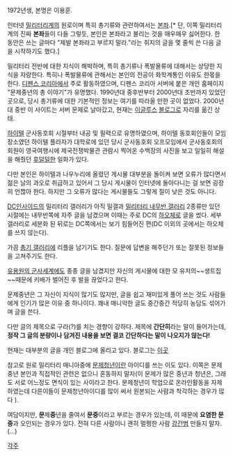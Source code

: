 1972년생, 본명은 이용훈.

인터넷 [[밀리터리]]계의 원로이며 특히 총기류와 관련하여서는 [[본좌]].[* 단, 이쪽 밀리터리계의 진짜 '''본좌'''들이 다들 그렇듯, 본인은 본좌라고 불리는 것을 매우매우 싫어한다. 한 동안은 쓰는 글마다 "제발 본좌라고 부르지 말라."라는 취지의 글을 몇 줄씩 쓴 다음 글을 시작하기도 했다.]

밀리터리 전반에 대한 지식이 해박하며, 특히 총기류나 폭발물류에 대해서는 상당한 지식을 자랑한다. 특히나 폭발물류에 관해서는 본인의 전공이 화학계통인 이유도 한몫을 한다. [[디펜스 코리아]]에서 주로 활동하였으며, 디펜스 코리아 서버에 붙은 개인 홈페이지 "문제중년의 총 이야기"가 유명했다. 1990년대 중후반부터 2000년대 초반까지 있었던 곳으로, 당시 총기류에 대한 기본적인 정보는 여기를 따라올 만한 곳이 없었다. 2000년대 중반 이 사이트는 서버 문제로 날아갔고, 현재는 [[이글루스]] [[블로그]]로 자리를 옮긴 상태.

[[하이텔]] 군사동호회 시절부터 내공 및 필력으로 유명하였으며, 하이텔 동호회인들이 모임장소였던 하이텔 플라자가 대학로에 있던 당시 군사동호회 오프모임에서 군사동호회의 회원이 영국여행시에 제국전쟁박물관 관람시 찍어온 수백장의 사진을 보고 일일히 해설을 해줬던 [[후덜덜]]한 일화가 있다.

다만 본인은 하이텔과 나우누리에 올렸던 게시물 대부분을 돌이켜 보면 오류가 많다면서 젊은 날의 과오로 취급하고 있어서 그 당시 게시물이 인터넷에 돌아다니는 걸 보면 굉장히 언짢아 한다. 하지만 그 오류가 많다는 게시물들도 그렇게 질이 낮은 것도 아니다.  

[[DC인사이드]]의 밀리터리 갤러리가 아직 밀갤과 [[밀리터리 내무반 갤러리]] 2종류만 있던 시절에는 내무반쪽에 자주 글을 남겼으며 이때는 주로 DC의 [[하오체]]로 글을 썼다. 세부갤러리로 세분화 된 뒤로는 DC쪽에서는 보기 힘들어진 편(DC 이외의 곳에서는 하오체를 쓰지 않는다).

가끔 [[총기 갤러리]]에 리플을 남기기도 한다. 질문에 답변을 해주던가 또는 잘못된 정보들을 고쳐주기도 한다. 

[[유용원의 군사세계]]에도 종종 글을 남겼지만 자신의 게시물에 대한 모 유저의~~생트집~~때문에 키배가 벌어진 후 발을 끊었다고 한다.

문제중년은 그 자신이 지식이 많기도 많지만, 글을 쉽고 재미있게 풀어 쓰는 것도 사람들에게 인기가 많은 이유 중 하나이다. 꽤내 매니악한 글도 중간중간 적당히 농담도 섞어가며 글을 쓴다.

다만 글의 제목으로 구라(?)를 치는 경향이 강하다. 제목에 '''간단히'''라는 말이 들어가는데, '''정작 그 글의 분량이나 담겨진 내용을 보면 결코 간단하다는 말이 나오지가 않는다!'''

현재는 대부분의 글을 개인 블로그에 올리고 있다. 블로그는 [http://glob.egloos.com 이곳]

참고로 원로 밀리터리 매니아중에 [[문제청년]]이란 아이디를 쓰는 이도 있다. 이쪽은 문제중년 본인과 직접적인 관련은 없으니 혼동하지 말자(이 문제가 많은 중년과 청년은, 그래도 서로 어느정도 면식이 있는 사이라고 한다. 문제청년이 학업으로 온라인활동을 자제하였는데 다른이들이 문제청년아이디를 많이 써서 원본되는 사람과 착각하는 경우가 많다 ).

여담이지만, '''문'''제'''중'''년을 줄여서 '''문중'''이라고 부르는 경우가 있는데, 이 때문에 '''요염한 문중'''과 오인되는 경우가 있다. 전혀 다른 사람이니 괜히 멀쩡한 사람 [[강간]]범 만들지 말자.(…)

[[각주]]
